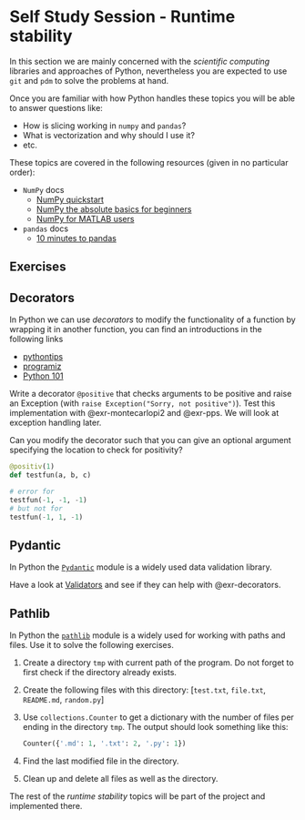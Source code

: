 # Self Study Session - Runtime stability {#sec-sss-rs}

In this section we are mainly concerned with the _scientific computing_ libraries and approaches of Python, nevertheless you are expected to use `git` and `pdm` to solve the problems at hand.

Once you are familiar with how Python handles these topics you will be able to answer questions like:

- How is slicing working in `numpy` and `pandas`?
- What is vectorization and why should I use it?
- etc.

These topics are covered in the following resources (given in no particular order):

- `NumPy` docs
    - [NumPy quickstart](https://numpy.org/doc/stable/user/quickstart.html)
    - [NumPy the absolute basics for beginners](https://numpy.org/doc/stable/user/absolute_beginners.html)
    - [NumPy for MATLAB users](https://numpy.org/doc/stable/user/numpy-for-matlab-users.html)
- `pandas` docs
    - [10 minutes to pandas](https://pandas.pydata.org/docs/user_guide/10min.html)

## Exercises {.unnumbered}

::: {.callout-tip appearance="simple" collapse="true" icon=false}
:::: {#exr-decorators}

## Decorators

In Python we can use _decorators_ to modify the functionality of a function by wrapping it in another function, you can find an introductions in the following links

- [pythontips](https://book.pythontips.com/en/latest/decorators.html)
- [programiz](https://www.programiz.com/python-programming/decorator)
- [Python 101](https://python101.pythonlibrary.org/chapter25_decorators.html)

Write a decorator `@positive` that checks arguments to be positive and raise an Exception (with `raise Exception("Sorry, not positive")`). Test this implementation with @exr-montecarlopi2 and @exr-pps. We will look at exception handling later.

Can you modify the decorator such that you can give an optional argument specifying the location to check for positivity?
```python
@positiv(1)
def testfun(a, b, c)

# error for
testfun(-1, -1, -1)
# but not for
testfun(-1, 1, -1)
```
::::
:::


::: {.callout-tip appearance="simple" collapse="true" icon=false}
:::: {#exr-pydantic}

## Pydantic

In Python the [`Pydantic`](https://docs.pydantic.dev/latest/) module is a widely used data validation library. 

Have a look at [Validators](https://docs.pydantic.dev/latest/concepts/validators/) and see if they can help with @exr-decorators.
::::
:::

::: {.callout-tip appearance="simple" collapse="true" icon=false}
:::: {#exr-pathlib}

## Pathlib

In Python the [`pathlib`](https://docs.python.org/3/library/pathlib.html) module is a widely used for working with paths and files.
Use it to solve the following exercises.

1. Create a directory `tmp` with current path of the program. Do not forget to first check if the directory already exists.
1. Create the following files with this directory: [`test.txt`, `file.txt`, `README.md`, `random.py`]
1. Use `collections.Counter` to get a dictionary with the number of files per ending in the directory `tmp`. The output should look something like this:
   ```python
   Counter({'.md': 1, '.txt': 2, '.py': 1})
   ```
1. Find the last modified file in the directory. 
1. Clean up and delete all files as well as the directory.

::::
:::

::: {callout-attention}
The rest of the _runtime stability_ topics will be part of the project and implemented there.
:::